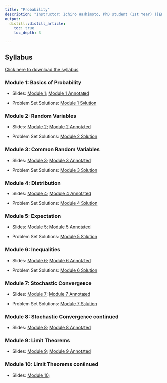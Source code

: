 ```yaml
---
title: "Probability"
description: "Instructor: Ichiro Hashimoto, PhD student (1st Year) ([Email](mailto:ichiro.hashimoto@mail.utoronto.ca))"
output:
  distill::distill_article:
    toc: true
    toc_depth: 3

---
```



## Syllabus

[Click here to download the syllabus](Probability/2023/Syllabus/Bootcamp_Probability_Syllabus.pdf)


<!--
## Lectures

Material will be added here as the course progresses.
-->


### Module 1: Basics of Probability

- Slides: [Module 1](Probability/2023/Slides/Module_1.pdf); 
[Module 1 Annotated](Probability/2023/Slides/Module_1_annotated.pdf) 

- Problem Set Solutions: [Module 1 Solution](Probability/2023/Solutions/Module_1_Solutions.pdf) 


### Module 2: Random Variables

- Slides: [Module 2](Probability/2023/Slides/Module_2.pdf); 
[Module 2 Annotated](Probability/2023/Slides/Module_2_annotated.pdf) 

- Problem Set Solutions: [Module 2 Solution](Probability/2023/Solutions/Module_2_Solutions.pdf) 

### Module 3: Common Random Variables

- Slides: [Module 3](Probability/2023/Slides/Module_3.pdf); 
[Module 3 Annotated](Probability/2023/Slides/Module_3_annotated.pdf) 

- Problem Set Solutions: [Module 3 Solution](Probability/2023/Solutions/Module_3_Solutions.pdf) 


### Module 4: Distribution

- Slides: [Module 4](Probability/2023/Slides/Module_4.pdf); 
[Module 4 Annotated](Probability/2023/Slides/Module_4_annotated.pdf) 

- Problem Set Solutions: [Module 4 Solution](Probability/2023/Solutions/Module_4_Solutions.pdf) 


### Module 5: Expectation

- Slides: [Module 5](Probability/2023/Slides/Module_5.pdf); [Module 5 Annotated](Probability/2023/Slides/Module_5_annotated.pdf) 

- Problem Set Solutions: [Module 5 Solution](Probability/2023/Solutions/Module_5_Solutions.pdf) 


### Module 6: Inequalities

- Slides: [Module 6](Probability/2023/Slides/Module_6.pdf); 
[Module 6 Annotated](Probability/2023/Slides/Module_6_annotated.pdf) 

- Problem Set Solutions: [Module 6 Solution](Probability/2023/Solutions/Module_6_Solutions.pdf) 

### Module 7: Stochastic Convergence

- Slides: [Module 7](Probability/2023/Slides/Module_7.pdf); 
[Module 7 Annotated](Probability/2023/Slides/Module_7_annotated.pdf) 

- Problem Set Solutions: [Module 7 Solution](Probability/2023/Solutions/Module_7_Solutions.pdf) 

### Module 8: Stochastic Convergence continued

- Slides: [Module 8](Probability/2023/Slides/Module_8.pdf); 
[Module 8 Annotated](Probability/2023/Slides/Module_8_annotated.pdf) 

### Module 9: Limit Theorems


- Slides: [Module 9](Probability/2023/Slides/Module_9.pdf); 
[Module 9 Annotated](Probability/2023/Slides/Module_9_annotated.pdf) 

<!--
- Problem Set Solutions: [Module 9 Solution](Probability/2023/Solutions/Module_9_Solutions.pdf) 
-->


### Module 10: Limit Theorems continued

- Slides: [Module 10](Probability/2023/Slides/Module_10.pdf); 
<!--
[Module 10 Annotated](Probability/2023/Slides/Module_10_annotated.pdf) 
-->

